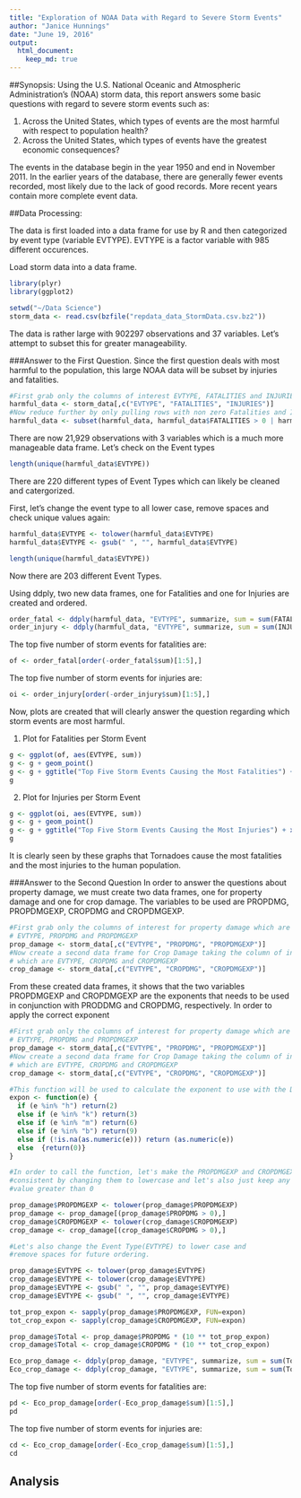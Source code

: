 ```yaml
---
title: "Exploration of NOAA Data with Regard to Severe Storm Events"
author: "Janice Hunnings"
date: "June 19, 2016"
output: 
  html_document:
    keep_md: true
---
```


##Synopsis:
Using the U.S. National Oceanic and Atmospheric Administration's (NOAA) storm
data, this report answers some basic questions with regard to severe storm
events such as:

1. Across the United States, which types of events are the most harmful with respect to population health?
2. Across the United States, which types of events have the greatest economic
consequences?

The events in the database begin in the year 1950 and end in November 2011.
In the earlier years of the database, there are generally fewer events 
recorded, most likely due to the lack of good records.  More recent
years contain more complete event data.


##Data Processing:

The data is first loaded into a data frame for use by R and then categorized
by event type (variable EVTYPE).  EVTYPE is a factor variable with 985 different occurences.  

Load storm data into a data frame.

```r
library(plyr)
library(ggplot2)
```

```r
setwd("~/Data Science")
storm_data <- read.csv(bzfile("repdata_data_StormData.csv.bz2"))
```

The data is rather large with 902297 observations and 37 variables.  Let's attempt to subset this for greater manageability.

###Answer to the First Question.
Since the first question deals with most harmful to the population, this large NOAA data will be subset by injuries and fatalities.

```r
#First grab only the columns of interest EVTYPE, FATALITIES and INJURIES
harmful_data <- storm_data[,c("EVTYPE", "FATALITIES", "INJURIES")]
#Now reduce further by only pulling rows with non zero Fatalities and Injuries
harmful_data <- subset(harmful_data, harmful_data$FATALITIES > 0 | harmful_data$INJURIES >0)               
```

There are now 21,929 observations with 3 variables which is a much more manageable data frame.
Let's check on the Event types

```r
length(unique(harmful_data$EVTYPE))
```
There are 220 different types of Event Types which can likely be cleaned and catergorized.  

First, let's change the event type to all lower case, remove 
spaces and check unique values again:

```r
harmful_data$EVTYPE <- tolower(harmful_data$EVTYPE)  
harmful_data$EVTYPE <- gsub(" ", "", harmful_data$EVTYPE)

length(unique(harmful_data$EVTYPE))
```

Now there are 203 different Event Types.

Using ddply, two new data frames, one for Fatalities and one for Injuries are
created and ordered.  

```r
order_fatal <- ddply(harmful_data, "EVTYPE", summarize, sum = sum(FATALITIES) )
order_injury <- ddply(harmful_data, "EVTYPE", summarize, sum = sum(INJURIES) )
```

The top five number of storm events for fatalities are:
```r
of <- order_fatal[order(-order_fatal$sum)[1:5],]
```

The top five number of storm events for injuries are:
```r
oi <- order_injury[order(-order_injury$sum)[1:5],]
```

Now, plots are created that will clearly answer the question regarding which 
storm events are most harmful.  

1. Plot for Fatalities per Storm Event

```r
g <- ggplot(of, aes(EVTYPE, sum))
g <- g + geom_point() 
g <- g + ggtitle("Top Five Storm Events Causing the Most Fatalities") + xlab("Event Type")
g
```

2. Plot for Injuries per Storm Event

```r
g <- ggplot(oi, aes(EVTYPE, sum))
g <- g + geom_point() 
g <- g + ggtitle("Top Five Storm Events Causing the Most Injuries") + xlab("Event Type")
g
```

It is clearly seen by these graphs that Tornadoes cause the most fatalities and
the most injuries to the human population.

###Answer to the Second Question
In order to answer the questions about property damage, we must create two 
data frames, one for property damage and one for crop damage.  The variables 
to be used are PROPDMG, PROPDMGEXP, CROPDMG and CROPDMGEXP.    

```r
#First grab only the columns of interest for property damage which are
# EVTYPE, PROPDMG and PROPDMGEXP
prop_damage <- storm_data[,c("EVTYPE", "PROPDMG", "PROPDMGEXP")]
#Now create a second data frame for Crop Damage taking the column of interest
# which are EVTYPE, CROPDMG and CROPDMGEXP 
crop_damage <- storm_data[,c("EVTYPE", "CROPDMG", "CROPDMGEXP")]
```


From these created data frames, it shows that the two variables PROPDMGEXP and 
CROPDMGEXP are the exponents that needs to be used in conjunction with 
PRODDMG and CROPDMG, respectively.  In order to apply the correct exponent 
 
```r
#First grab only the columns of interest for property damage which are
# EVTYPE, PROPDMG and PROPDMGEXP
prop_damage <- storm_data[,c("EVTYPE", "PROPDMG", "PROPDMGEXP")]
#Now create a second data frame for Crop Damage taking the column of interest
# which are EVTYPE, CROPDMG and CROPDMGEXP 
crop_damage <- storm_data[,c("EVTYPE", "CROPDMG", "CROPDMGEXP")]

#This function will be used to calculate the exponent to use with the DMG variable
expon <- function(e) {
  if (e %in% "h") return(2)
  else if (e %in% "k") return(3)
  else if (e %in% "m") return(6)
  else if (e %in% "b") return(9)
  else if (!is.na(as.numeric(e))) return (as.numeric(e))
  else  {return(0)}
}

#In order to call the function, let's make the PROPDMGEXP and CROPDMGEXP
#consistent by changing them to lowercase and let's also just keep any 
#value greater than 0

prop_damage$PROPDMGEXP <- tolower(prop_damage$PROPDMGEXP) 
prop_damage <- prop_damage[(prop_damage$PROPDMG > 0),]
crop_damage$CROPDMGEXP <- tolower(crop_damage$CROPDMGEXP)
crop_damage <- crop_damage[(crop_damage$CROPDMG > 0),]

#Let's also change the Event Type(EVTYPE) to lower case and 
#remove spaces for future ordering.

prop_damage$EVTYPE <- tolower(prop_damage$EVTYPE) 
crop_damage$EVTYPE <- tolower(crop_damage$EVTYPE) 
prop_damage$EVTYPE <- gsub(" ", "", prop_damage$EVTYPE)
crop_damage$EVTYPE <- gsub(" ", "", crop_damage$EVTYPE)

tot_prop_expon <- sapply(prop_damage$PROPDMGEXP, FUN=expon)
tot_crop_expon <- sapply(crop_damage$CROPDMGEXP, FUN=expon)

prop_damage$Total <- prop_damage$PROPDMG * (10 ** tot_prop_expon)
crop_damage$Total <- crop_damage$CROPDMG * (10 ** tot_crop_expon)

Eco_prop_damage <- ddply(prop_damage, "EVTYPE", summarize, sum = sum(Total))
Eco_crop_damage <- ddply(crop_damage, "EVTYPE", summarize, sum = sum(Total))

```
The top five number of storm events for fatalities are:
```r
pd <- Eco_prop_damage[order(-Eco_prop_damage$sum)[1:5],]
pd
```

The top five number of storm events for injuries are:
```r
cd <- Eco_crop_damage[order(-Eco_crop_damage$sum)[1:5],]
cd
```





## Analysis
